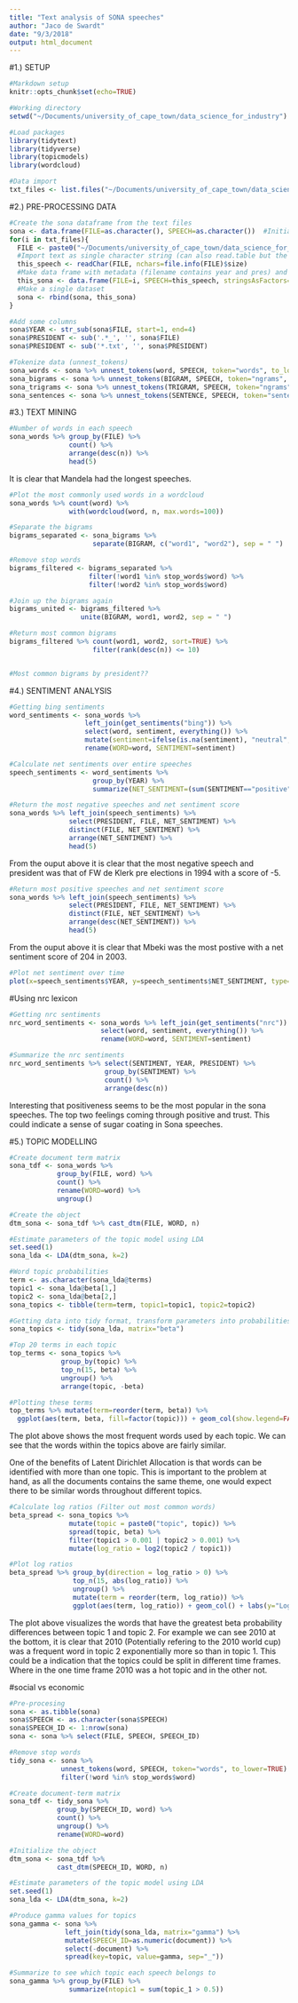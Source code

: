 ```yaml
---
title: "Text analysis of SONA speeches"
author: "Jaco de Swardt"
date: "9/3/2018"
output: html_document
---
```


#1.) SETUP
```r
#Markdown setup
knitr::opts_chunk$set(echo=TRUE)

#Working directory
setwd("~/Documents/university_of_cape_town/data_science_for_industry")

#Load packages
library(tidytext)
library(tidyverse)
library(topicmodels)
library(wordcloud)

#Data import
txt_files <- list.files("~/Documents/university_of_cape_town/data_science_for_industry/sona-text-1994-2018")
```

#2.) PRE-PROCESSING DATA

```r
#Create the sona dataframe from the text files
sona <- data.frame(FILE=as.character(), SPEECH=as.character())  #Initialize matrix
for(i in txt_files){
  FILE <- paste0("~/Documents/university_of_cape_town/data_science_for_industry/sona-text-1994-2018/", i)
  #Import text as single character string (can also read.table but the "seperator" causes problems)
  this_speech <- readChar(FILE, nchars=file.info(FILE)$size)
  #Make data frame with metadata (filename contains year and pres) and speech
  this_sona <- data.frame(FILE=i, SPEECH=this_speech, stringsAsFactors=FALSE)
  #Make a single dataset
  sona <- rbind(sona, this_sona)
}

#Add some columns
sona$YEAR <- str_sub(sona$FILE, start=1, end=4)
sona$PRESIDENT <- sub('.*_', '', sona$FILE)
sona$PRESIDENT <- sub('*.txt', '', sona$PRESIDENT)

#Tokenize data (unnest_tokens)
sona_words <- sona %>% unnest_tokens(word, SPEECH, token="words", to_lower=TRUE) %>% filter(!word %in% stop_words$word)
sona_bigrams <- sona %>% unnest_tokens(BIGRAM, SPEECH, token="ngrams", n=2)
sona_trigrams <- sona %>% unnest_tokens(TRIGRAM, SPEECH, token="ngrams", n=3)
sona_sentences <- sona %>% unnest_tokens(SENTENCE, SPEECH, token="sentences")
```

#3.) TEXT MINING

```r
#Number of words in each speech
sona_words %>% group_by(FILE) %>%
               count() %>% 
               arrange(desc(n)) %>%
               head(5)
```
It is clear that Mandela had the longest speeches.


```r
#Plot the most commonly used words in a wordcloud
sona_words %>% count(word) %>%
               with(wordcloud(word, n, max.words=100))
```

```r
#Separate the bigrams 
bigrams_separated <- sona_bigrams %>%
                     separate(BIGRAM, c("word1", "word2"), sep = " ")

#Remove stop words
bigrams_filtered <- bigrams_separated %>%
                    filter(!word1 %in% stop_words$word) %>%
                    filter(!word2 %in% stop_words$word)

#Join up the bigrams again
bigrams_united <- bigrams_filtered %>%
                  unite(BIGRAM, word1, word2, sep = " ")

#Return most common bigrams
bigrams_filtered %>% count(word1, word2, sort=TRUE) %>% 
                     filter(rank(desc(n)) <= 10)


#Most common bigrams by president??
```

#4.) SENTIMENT ANALYSIS

```r
#Getting bing sentiments
word_sentiments <- sona_words %>% 
                   left_join(get_sentiments("bing")) %>%
                   select(word, sentiment, everything()) %>% 
                   mutate(sentiment=ifelse(is.na(sentiment), "neutral", sentiment)) %>%
                   rename(WORD=word, SENTIMENT=sentiment)

#Calculate net sentiments over entire speeches
speech_sentiments <- word_sentiments %>%
                     group_by(YEAR) %>%
                     summarize(NET_SENTIMENT=(sum(SENTIMENT=="positive") - sum(SENTIMENT=="negative")))
```

```r
#Return the most negative speeches and net sentiment score
sona_words %>% left_join(speech_sentiments) %>% 
               select(PRESIDENT, FILE, NET_SENTIMENT) %>%
               distinct(FILE, NET_SENTIMENT) %>%
               arrange(NET_SENTIMENT) %>%
               head(5)
```
From the ouput above it is clear that the most negative speech and president was that of FW de Klerk pre elections in 1994 with a score of -5.

```r
#Return most positive speeches and net sentiment score
sona_words %>% left_join(speech_sentiments) %>%
               select(PRESIDENT, FILE, NET_SENTIMENT) %>%
               distinct(FILE, NET_SENTIMENT) %>%
               arrange(desc(NET_SENTIMENT)) %>%
               head(5)
```

From the ouput above it is clear that Mbeki was the most postive with a net sentiment score of 204 in 2003.

```r
#Plot net sentiment over time
plot(x=speech_sentiments$YEAR, y=speech_sentiments$NET_SENTIMENT, type="l", ylab="SENTIMENT", xlab="YEAR", main="AVERAGE SPEECH SENTIMENT OVER TIME")
```


#Using nrc lexicon

```r
#Getting nrc sentiments
nrc_word_sentiments <- sona_words %>% left_join(get_sentiments("nrc")) %>%
                       select(word, sentiment, everything()) %>% 
                       rename(WORD=word, SENTIMENT=sentiment)

#Summarize the nrc sentiments
nrc_word_sentiments %>% select(SENTIMENT, YEAR, PRESIDENT) %>%
                        group_by(SENTIMENT) %>%
                        count() %>%
                        arrange(desc(n))
```

Interesting that positiveness seems to be the most popular in the sona speeches. The top two feelings coming through positive and trust. This could indicate a sense of sugar coating in Sona speeches.


#5.) TOPIC MODELLING

```r
#Create document term matrix
sona_tdf <- sona_words %>%
            group_by(FILE, word) %>%
            count() %>%
            rename(WORD=word) %>%
            ungroup()

#Create the object
dtm_sona <- sona_tdf %>% cast_dtm(FILE, WORD, n)

#Estimate parameters of the topic model using LDA
set.seed(1)
sona_lda <- LDA(dtm_sona, k=2)

#Word topic probabilities
term <- as.character(sona_lda@terms)
topic1 <- sona_lda@beta[1,]
topic2 <- sona_lda@beta[2,]
sona_topics <- tibble(term=term, topic1=topic1, topic2=topic2)

#Getting data into tidy format, transform parameters into probabilities
sona_topics <- tidy(sona_lda, matrix="beta")

#Top 20 terms in each topic
top_terms <- sona_topics %>%
             group_by(topic) %>%
             top_n(15, beta) %>%
             ungroup() %>%
             arrange(topic, -beta)

#Plotting these terms
top_terms %>% mutate(term=reorder(term, beta)) %>%
  ggplot(aes(term, beta, fill=factor(topic))) + geom_col(show.legend=FALSE) + facet_wrap(~ topic, scales="free") + coord_flip()
```

The plot above shows the most frequent words used by each topic. We can see that the words within the topics above are fairly similar.

One of the benefits of Latent Dirichlet Allocation is that words can be identified with more than one topic. This is important to the problem at hand, as all the documents contains the same theme, one would expect there to be similar words throughout different topics.

```r
#Calculate log ratios (Filter out most common words)
beta_spread <- sona_topics %>%
               mutate(topic = paste0("topic", topic)) %>%
               spread(topic, beta) %>%
               filter(topic1 > 0.001 | topic2 > 0.001) %>%
               mutate(log_ratio = log2(topic2 / topic1))

#Plot log ratios
beta_spread %>% group_by(direction = log_ratio > 0) %>%
                top_n(15, abs(log_ratio)) %>%
                ungroup() %>%
                mutate(term = reorder(term, log_ratio)) %>%
                ggplot(aes(term, log_ratio)) + geom_col() + labs(y="Log2 ratio of beta in topic 2/topic 1") + coord_flip()
```

The plot above visualizes the words that have the greatest beta probability differences between topic 1 and topic 2. For example we can see 2010 at the bottom, it is clear that 2010 (Potentially refering to the 2010 world cup) was a frequent word in topic 2 exponentially more so than in topic 1. This could be a indication that the topics could be split in different time frames. Where in the one time frame 2010 was a hot topic and in the other not.

#social vs economic

```r
#Pre-procesing
sona <- as.tibble(sona)
sona$SPEECH <- as.character(sona$SPEECH)
sona$SPEECH_ID <- 1:nrow(sona) 
sona <- sona %>% select(FILE, SPEECH, SPEECH_ID)

#Remove stop words
tidy_sona <- sona %>% 
             unnest_tokens(word, SPEECH, token="words", to_lower=TRUE) %>%
             filter(!word %in% stop_words$word)

#Create document-term matrix
sona_tdf <- tidy_sona %>%
            group_by(SPEECH_ID, word) %>%
            count() %>%  
            ungroup() %>%
            rename(WORD=word)

#Initialize the object
dtm_sona <- sona_tdf %>% 
            cast_dtm(SPEECH_ID, WORD, n)

#Estimate parameters of the topic model using LDA
set.seed(1)
sona_lda <- LDA(dtm_sona, k=2)

#Produce gamma values for topics
sona_gamma <- sona %>% 
              left_join(tidy(sona_lda, matrix="gamma") %>% 
              mutate(SPEECH_ID=as.numeric(document)) %>%
              select(-document) %>%
              spread(key=topic, value=gamma, sep="_"))

#Summarize to see which topic each speech belongs to
sona_gamma %>% group_by(FILE) %>% 
               summarize(ntopic1 = sum(topic_1 > 0.5))
```



